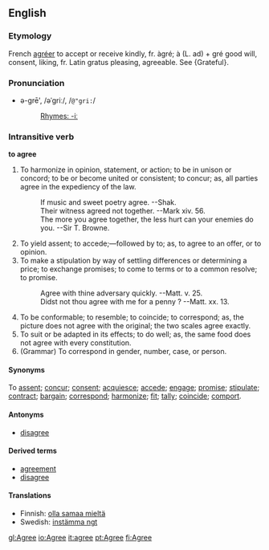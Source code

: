 ==English==
===Etymology===
French [[agréer]] to accept or receive kindly, fr. àgré; à (L. ad) + gré good will, consent, liking, fr. Latin gratus pleasing, agreeable. See {Grateful}.

===Pronunciation===
*ə-grē', /əˈɡriː/, /<tt>@"gri:</tt>/
*:[[Rhymes:English:-iː|Rhymes: -iː]]

===Intransitive verb===
'''to agree'''

# To harmonize in opinion, statement, or action; to be in unison or concord; to be or become united or consistent; to concur; as, all parties agree in the expediency of the  law.
#:    If music and sweet poetry agree. --Shak.
#:    Their witness agreed not together. --Mark xiv. 56.
#:    The more you agree together, the less hurt can your enemies do you. --Sir T. Browne.
# To yield assent; to accede;&mdash;followed by to; as, to agree to an offer, or to opinion.
# To make a stipulation by way of settling differences or determining a price; to exchange promises; to come to terms or to a common resolve; to promise.
#:    Agree with thine adversary quickly. --Matt. v. 25.
#:    Didst not thou agree with me for a penny ? --Matt. xx. 13.
# To be conformable; to resemble; to coincide; to correspond; as, the picture does not agree with the original; the two scales agree exactly.
# To suit or be adapted in its effects; to do well; as, the same food does not agree with every constitution.
# (Grammar) To correspond in gender, number, case, or person.

====Synonyms====
To [[assent]]; [[concur]]; [[consent]]; [[acquiesce]]; [[accede]]; [[engage]]; [[promise]]; [[stipulate]]; [[contract]]; [[bargain]]; [[correspond]]; [[harmonize]]; [[fit]]; [[tally]]; [[coincide]]; [[comport]].

====Antonyms====
*[[disagree]]

====Derived terms====
*[[agreement]]
*[[disagree]]

====Translations====
*Finnish: [[olla samaa mieltä]]
*Swedish: [[instämma ngt]]

[[gl:Agree]]
[[io:Agree]]
[[it:agree]]
[[pt:Agree]]
[[fi:Agree]]